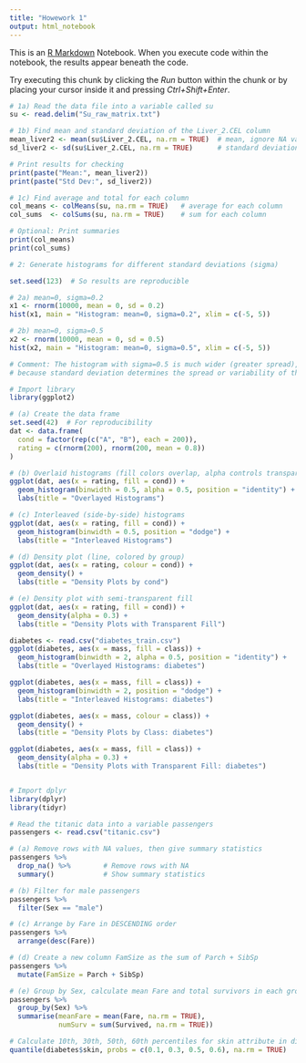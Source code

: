 ---
title: "Howework 1"
output: html_notebook
---

This is an [R Markdown](http://rmarkdown.rstudio.com) Notebook. When you execute code within the notebook, the results appear beneath the code. 

Try executing this chunk by clicking the *Run* button within the chunk or by placing your cursor inside it and pressing *Ctrl+Shift+Enter*. 
```{r}
# 1a) Read the data file into a variable called su
su <- read.delim("Su_raw_matrix.txt")

# 1b) Find mean and standard deviation of the Liver_2.CEL column
mean_liver2 <- mean(su$Liver_2.CEL, na.rm = TRUE)  # mean, ignore NA values
sd_liver2 <- sd(su$Liver_2.CEL, na.rm = TRUE)      # standard deviation, ignore NAs

# Print results for checking
print(paste("Mean:", mean_liver2))
print(paste("Std Dev:", sd_liver2))

# 1c) Find average and total for each column
col_means <- colMeans(su, na.rm = TRUE)   # average for each column
col_sums  <- colSums(su, na.rm = TRUE)    # sum for each column

# Optional: Print summaries
print(col_means)
print(col_sums)
```

```{r}
# 2: Generate histograms for different standard deviations (sigma)

set.seed(123)  # So results are reproducible

# 2a) mean=0, sigma=0.2
x1 <- rnorm(10000, mean = 0, sd = 0.2)
hist(x1, main = "Histogram: mean=0, sigma=0.2", xlim = c(-5, 5))

# 2b) mean=0, sigma=0.5
x2 <- rnorm(10000, mean = 0, sd = 0.5)
hist(x2, main = "Histogram: mean=0, sigma=0.5", xlim = c(-5, 5))

# Comment: The histogram with sigma=0.5 is much wider (greater spread),
# because standard deviation determines the spread or variability of the data.
```

```{r}
# Import library
library(ggplot2)

# (a) Create the data frame
set.seed(42)  # For reproducibility
dat <- data.frame(
  cond = factor(rep(c("A", "B"), each = 200)),
  rating = c(rnorm(200), rnorm(200, mean = 0.8))
)

# (b) Overlaid histograms (fill colors overlap, alpha controls transparency)
ggplot(dat, aes(x = rating, fill = cond)) +
  geom_histogram(binwidth = 0.5, alpha = 0.5, position = "identity") +
  labs(title = "Overlayed Histograms")

# (c) Interleaved (side-by-side) histograms
ggplot(dat, aes(x = rating, fill = cond)) +
  geom_histogram(binwidth = 0.5, position = "dodge") +
  labs(title = "Interleaved Histograms")

# (d) Density plot (line, colored by group)
ggplot(dat, aes(x = rating, colour = cond)) +
  geom_density() +
  labs(title = "Density Plots by cond")

# (e) Density plot with semi-transparent fill
ggplot(dat, aes(x = rating, fill = cond)) +
  geom_density(alpha = 0.3) +
  labs(title = "Density Plots with Transparent Fill")

diabetes <- read.csv("diabetes_train.csv")
ggplot(diabetes, aes(x = mass, fill = class)) +
  geom_histogram(binwidth = 2, alpha = 0.5, position = "identity") +
  labs(title = "Overlayed Histograms: diabetes")

ggplot(diabetes, aes(x = mass, fill = class)) +
  geom_histogram(binwidth = 2, position = "dodge") +
  labs(title = "Interleaved Histograms: diabetes")

ggplot(diabetes, aes(x = mass, colour = class)) +
  geom_density() +
  labs(title = "Density Plots by Class: diabetes")

ggplot(diabetes, aes(x = mass, fill = class)) +
  geom_density(alpha = 0.3) +
  labs(title = "Density Plots with Transparent Fill: diabetes")



```
```{r}
# Import dplyr
library(dplyr)
library(tidyr)

# Read the titanic data into a variable passengers
passengers <- read.csv("titanic.csv")

# (a) Remove rows with NA values, then give summary statistics
passengers %>%
  drop_na() %>%        # Remove rows with NA
  summary()            # Show summary statistics

# (b) Filter for male passengers
passengers %>%
  filter(Sex == "male")

# (c) Arrange by Fare in DESCENDING order
passengers %>%
  arrange(desc(Fare))

# (d) Create a new column FamSize as the sum of Parch + SibSp
passengers %>%
  mutate(FamSize = Parch + SibSp)

# (e) Group by Sex, calculate mean Fare and total survivors in each group
passengers %>%
  group_by(Sex) %>%
  summarise(meanFare = mean(Fare, na.rm = TRUE),
            numSurv = sum(Survived, na.rm = TRUE))
```


```{r}
# Calculate 10th, 30th, 50th, 60th percentiles for skin attribute in diabetes data
quantile(diabetes$skin, probs = c(0.1, 0.3, 0.5, 0.6), na.rm = TRUE)
```


